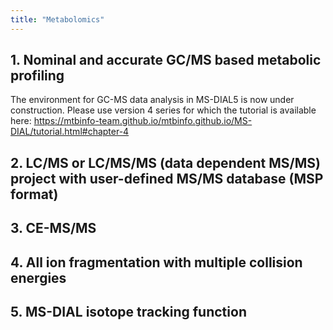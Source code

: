 ```yaml
---
title: "Metabolomics"
---
```


## 1. Nominal and accurate GC/MS based metabolic profiling

The environment for GC-MS data analysis in MS-DIAL5 is now under construction. Please use version 4 series for which the tutorial is available here: <https://mtbinfo-team.github.io/mtbinfo.github.io/MS-DIAL/tutorial.html#chapter-4>

## 2. LC/MS or LC/MS/MS (data dependent MS/MS) project with user-defined MS/MS database (MSP format)

## 3. CE-MS/MS

## 4. All ion fragmentation with multiple collision energies

## 5. MS-DIAL isotope tracking function
